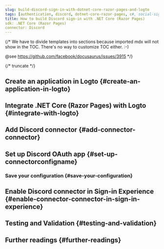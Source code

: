 ```yaml
---
slug: build-discord-sign-in-with-dotnet-core-razor-pages-and-logto
tags: [authentication, discord, dotnet-core-razor-pages, c#, social-sign-in, sign-in, login]
title: How to build Discord sign-in with .NET Core (Razor Pages)
sdk: .NET Core (Razor Pages)
connector: Discord
---
```


{/*
  We have to divide templates into sections because imported mdx will not show in the TOC.
  There's no way to customize TOC either. :-)

  @see https://github.com/facebook/docusaurus/issues/3915
*/}




{/* truncate */}

<Intro connector={connector} sdk=".NET Core (Razor Pages)" link="https://learn.microsoft.com/aspnet/core/razor-pages" />

## Create an application in Logto \{#create-an-application-in-logto}

<CreateApplication type="Traditional web" framework=".NET Core (Razor Pages)" />

## Integrate .NET Core (Razor Pages) with Logto \{#integrate-with-logto}

<FrameworkGuide />

## Add Discord connector \{#add-connector-connector}

<AddSocialConnector connector={connector} framework=".NET Core (Razor Pages)" />

## Set up Discord OAuth app \{#set-up-connectorconfigname}

<ConnectorGuide />

### Save your configuration \{#save-your-configuration}

<SaveYourConfiguration connector={connector} />

## Enable Discord connector in Sign-in Experience \{#enable-connector-connector-in-sign-in-experience}

<EnableSocialConnector connector={connector} />

## Testing and Validation \{#testing-and-validation}

<TestingAndValidation connector={connector} sdk=".NET Core (Razor Pages)" />

## Further readings \{#further-readings}

<FurtherReadings />
